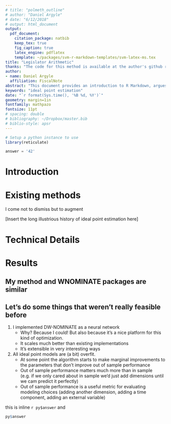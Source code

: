 ```yaml
---
# title: "polmeth_outline"
# author: "Daniel Argyle"
# date: "6/12/2018"
# output: html_document
output: 
  pdf_document:
    citation_package: natbib
    keep_tex: true
    fig_caption: true
    latex_engine: pdflatex
    template: ~/packages/svm-r-markdown-templates/svm-latex-ms.tex
title: "Legislator Arithmetic"
thanks: "The code for this method is available at the author's github repository."
author:
- name: Daniel Argyle
  affiliation: FiscalNote
abstract: "This document provides an introduction to R Markdown, argues for its..."
keywords: "ideal point estimation"
date: "`r format(Sys.time(), '%B %d, %Y')`"
geometry: margin=1in
fontfamily: mathpazo
fontsize: 11pt
# spacing: double
# bibliography: ~/Dropbox/master.bib
# biblio-style: apsr
---
```


```r
# Setup a python instance to use
library(reticulate)
```

```python
answer = '42'
```

# Introduction

# Existing methods
I come not to dismiss but to augment

[Insert the long illustrious history of ideal point estimation here]

# Technical Details

# Results

## My method and WNOMINATE packages are similar

## Let's do some things that weren't really feasible before

1. I implemented DW-NOMINATE as a neural network
    - Why? Because I could! But also because it's a nice platform for this kind of optimization.
    - It scales much better than existing implementations
    - It's extensible in very interesting ways
2. All ideal point models are (a bit) overfit.
    - At some point the algorithm starts to make marginal improvements to the parameters that don't improve out of sample performance
    - Out of sample performance matters much more than in sample (e.g. if we only cared about in sample we'd just add dimensions until we cam predict it perfectly)
    - Out of sample performance is a useful metric for evaluating modeling choices (adding another dimension, adding a time component, adding an external variable)

this is inline `r py$answer` and 

```r
py$answer
```

